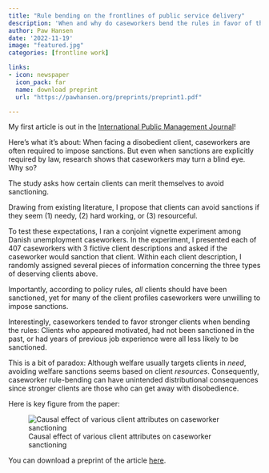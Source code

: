 ```yaml
---
title: "Rule bending on the frontlines of public service delivery"
description: 'When and why do caseworkers bend the rules in favor of their clients?'
author: Paw Hansen
date: '2022-11-19'
image: "featured.jpg"
categories: [frontline work]

links:
- icon: newspaper
  icon_pack: far
  name: download preprint
  url: "https://pawhansen.org/preprints/preprint1.pdf"

---
```


My first article is out in the [International Public Management Journal](https://www.tandfonline.com/doi/full/10.1080/10967494.2022.2138660)! 

Here's what it's about: When facing a disobedient client, caseworkers are often required to impose sanctions. But even when sanctions are explicitly required by law, research shows that caseworkers may turn a blind eye. Why so? 

The study asks how certain clients can merit themselves to avoid sanctioning.

Drawing from existing literature, I propose that clients can avoid sanctions if they seem (1) needy, (2) hard working, or (3) resourceful.

To test these expectations, I ran a conjoint vignette experiment among Danish unemployment caseworkers. In the experiment, I presented each of 407 caseworkers with 3 fictive client descriptions and asked if the caseworker would sanction that client. Within each client description, I randomly assigned several pieces of information concerning the three types of deserving clients above.  

Importantly, according to policy rules, _all_ clients should have been sanctioned, yet for many of the client profiles caseworkers were unwilling to impose sanctions.  

Interestingly, caseworkers tended to favor stronger clients when bending the rules: Clients who appeared motivated, had not been sanctioned in the past, or had years of previous job experience were all less likely to be sanctioned.

This is a bit of paradox: Although welfare usually targets clients in _need_, avoiding welfare sanctions seems based on client _resources_. Consequently, caseworker rule-bending can have unintended distributional consequences since stronger clients are those who can get away with disobedience.

Here is key figure from the paper: 

![Causal effect of various client attributes on caseworker sanctioning](featured.jpg){#fig-rule-bending}

You can download a preprint of the article [here](https://www.pawhansen.org/research/rule-bending-caseworkers/preprint.pdf).  
